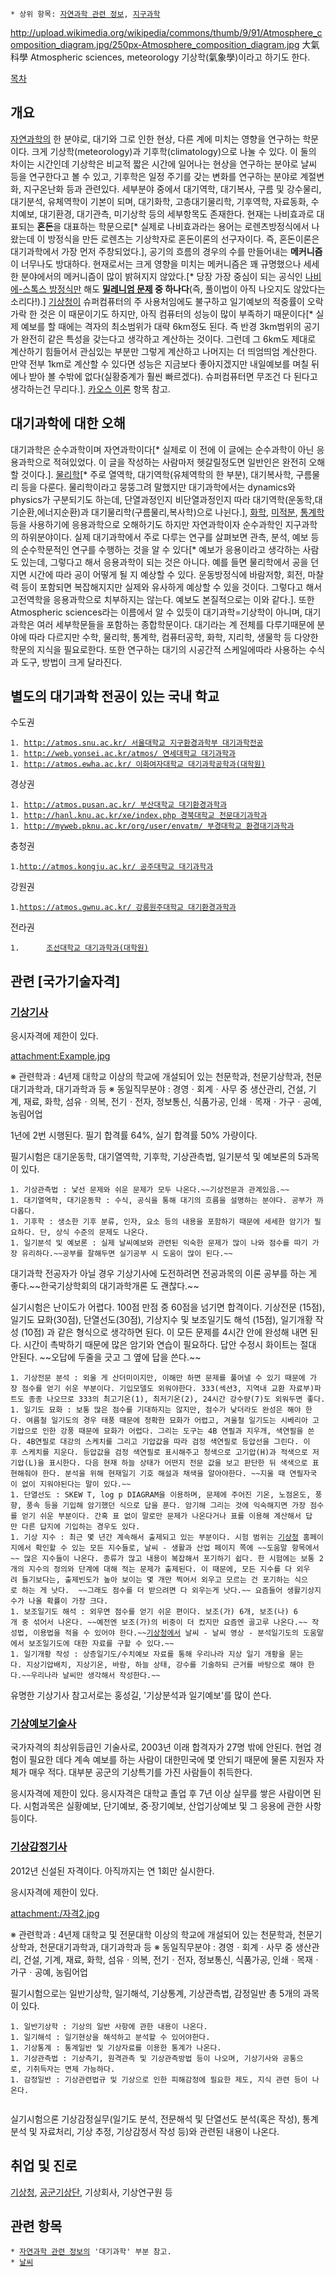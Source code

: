  * 상위 항목: [[자연과학 관련 정보]], [[지구과학]]

http://upload.wikimedia.org/wikipedia/commons/thumb/9/91/Atmosphere_composition_diagram.jpg/250px-Atmosphere_composition_diagram.jpg
大氣科學
Atmospheric sciences, meteorology
기상학(氣象學)이라고 하기도 한다.

[[목차]]
== 개요 ==
[[자연과학]]의 한 분야로, 대기와 그로 인한 현상, 다른 계에 미치는 영향을 연구하는 학문이다. 크게 기상학(meteorology)과 기후학(climatology)으로 나눌 수 있다. 이 둘의 차이는 시간인데 기상학은 비교적 짧은 시간에 일어나는 현상을 연구하는 분야로 날씨 등을 연구한다고 볼 수 있고, 기후학은 일정 주기를 갖는 변화를 연구하는 분야로 계절변화, 지구온난화 등과 관련있다. 세부분야 중에서 대기역학, 대기복사, 구름 및 강수물리, 대기분석, 유체역학이 기본이 되며, 대기화학, 고층대기물리학, 기후역학, 자료동화, 수치예보, 대기환경, 대기관측, 미기상학 등의 세부항목도 존재한다.
현재는 나비효과로 대표되는 '''혼돈'''을 대표하는 학문으로[* 실제로 나비효과라는 용어는 로렌츠방정식에서 나왔는데 이 방정식을 만든 로렌츠는 기상학자로 혼돈이론의 선구자이다. 즉, 혼돈이론은 대기과학에서 가장 먼저 주창되었다.], 공기의 흐름의 경우의 수를 만들어내는 '''메커니즘'''이 너무나도 방대하다. 현재로서는 크게 영향을 미치는 메커니즘은 꽤 규명했으나 세세한 분야에서의 메커니즘이 많이 밝혀지지 않았다.[* 당장 가장 중심이 되는 공식인 [[나비에-스톡스 방정식]]만 해도 '''[[밀레니엄 문제]] 중 하나다'''(즉, 풀이법이 아직 나오지도 않았다는 소리다!).] [[기상청]]이 슈퍼컴퓨터의 주 사용처임에도 불구하고 일기예보의 적중률이 오락가락 한 것은 이 때문이기도 하지만, 아직 컴퓨터의 성능이 많이 부족하기 때문이다[* 실제 예보를 할 때에는 격자의 최소범위가 대략 6km정도 된다. 즉 반경 3km범위의 공기가 완전히 같은 특성을 갖는다고 생각하고 계산하는 것이다. 그런데 그 6km도 제대로 계산하기 힘들어서 관심있는 부분만 그렇게 계산하고 나머지는 더 띄엄띄엄 계산한다. 만약 전부 1km로 계산할 수 있다면 성능은 지금보다 좋아지겠지만 내일예보를 며칠 뒤에나 받아 볼 수밖에 없다(실황중계가 훨씬 빠르겠다). 슈퍼컴퓨터면 무조건 다 된다고 생각하는건 무리다.]. [[카오스 이론]] 항목 참고.

== 대기과학에 대한 오해 ==
대기과학은 순수과학이며 자연과학이다[* 실제로 이 전에 이 글에는 순수과학이 아닌 응용과학으로 적혀있었다. 이 글을 작성하는 사람마저 헷갈릴정도면 일반인은 완전히 오해할 것이다.]. [[물리학]][* 주로 열역학, 대기역학(유체역학의 한 부분), 대기복사학, 구름물리 등을 다룬다. 물리학이라고 뭉뚱그려 말했지만 대기과학에서는 dynamics와 physics가 구분되기도 하는데, 단열과정인지 비단열과정인지 따라 대기역학(운동학,대기순환,에너지순환)과 대기물리학(구름물리,복사학)으로 나뉜다.], [[화학]], [[미적분]], [[통계학]] 등을 사용하기에 응용과학으로 오해하기도 하지만 자연과학이자 순수과학인 지구과학의 하위분야이다. 실제 대기과학에서 주로 다루는 연구를 살펴보면 관측, 분석, 예보 등의 순수학문적인 연구를 수행하는 것을 알 수 있다[* 예보가 응용이라고 생각하는 사람도 있는데, 그렇다고 해서 응용과학이 되는 것은 아니다. 예를 들면 물리학에서 공을 던지면 시간에 따라 공이 어떻게 될 지 예상할 수 있다. 운동방정식에 바람저항, 회전, 마찰력 등이 포함되면 복잡해지지만 실제와 유사하게 예상할 수 있을 것이다. 그렇다고 해서 고전역학을 응용과학으로 치부하지는 않는다. 예보도 본질적으로는 이와 같다.]. 또한 Atmospheric sciences라는 이름에서 알 수 있듯이 대기과학=기상학이 아니며, 대기과학은 여러 세부학문들을 포함하는 종합학문이다. 대기라는 계 전체를 다루기때문에 분야에 따라 다르지만 수학, 물리학, 통계학, 컴퓨터공학, 화학, 지리학, 생물학 등 다양한 학문의 지식을 필요로한다. 또한 연구하는 대기의 시공간적 스케일에따라 사용하는 수식과 도구, 방법이 크게 달라진다.

== 별도의 대기과학 전공이 있는 국내 학교 ==
수도권
 1. [[http://atmos.snu.ac.kr/ 서울대학교 지구환경과학부 대기과학전공]]
 1. [[http://web.yonsei.ac.kr/atmos/ 연세대학교 대기과학과]]
 1. [[http://atmos.ewha.ac.kr/ 이화여자대학교 대기과학공학과(대학원)]]
경상권
 1. [[http://atmos.pusan.ac.kr/ 부산대학교 대기환경과학과]]
 1. [[http://hanl.knu.ac.kr/xe/index.php 경북대학교 천문대기과학과]]
 1. [[http://myweb.pknu.ac.kr/org/user/envatm/ 부경대학교 환경대기과학과]]
충청권
 1.[[http://atmos.kongju.ac.kr/ 공주대학교 대기과학과]]
강원권
 1.[[https://atmos.gwnu.ac.kr/ 강릉원주대학교 대기환경과학과]]
전라권
 1.      [http://www.chosun.ac.kr/servlet/wizard.servlet.template.ServerIndexServlet?command=subPage&cody_menu_seq=157&client_id=~grad&menu_type=T&parm_value1=3&parm_value2=A&menu_frame=left&link_url=3_7_6.html&main_frame=right 조선대학교 대기과학과(대학원)]

== 관련 [국가기술자격] ==

=== [[기상기사]] ===
응시자격에 제한이 있다.

attachment:Example.jpg

※ 관련학과 : 4년제 대학교 이상의 학교에 개설되어 있는 천문학과, 천문기상학과, 천문대기과학과, 대기과학과 등
※ 동일직무분야 : 경영ㆍ회계ㆍ사무 중 생산관리, 건설, 기계, 재료, 화학, 섬유ㆍ의복, 전기ㆍ전자, 정보통신, 식품가공, 인쇄ㆍ목재ㆍ가구ㆍ공예, 농림어업


1년에 2번 시행된다. 필기 합격률 64%, 실기 합격률 50% 가량이다.

필기시험은 대기운동학, 대기열역학, 기후학, 기상관측법, 일기분석 및 예보론의 5과목이 있다.

 1. 기상관측법 : 낯선 문제와 쉬운 문제가 모두 나온다.~~기상전문과 관계있음.~~
 1. 대기열역학, 대기운동학 : 수식, 공식을 통해 대기의 흐름을 설명하는 분야다. 공부가 까다롭다.
 1. 기후학 : 생소한 기후 분류, 인자, 요소 등의 내용을 포함하기 때문에 세세한 암기가 필요하다. 단, 상식 수준의 문제도 나온다.
 1. 일기분석 및 예보론 : 실제 날씨예보와 관련된 익숙한 문제가 많이 나와 점수를 따기 가장 유리하다.~~공부를 잘해두면 실기공부 시 도움이 많이 된다.~~

대기과학 전공자가 아닐 경우 기상기사에 도전하려면 전공과목의 이론 공부를 하는 게 좋다.~~한국기상학회의 대기과학개론 도 괜찮다.~~
 
실기시험은 난이도가 어렵다. 100점 만점 중 60점을 넘기면 합격이다. 기상전문 (15점), 일기도 묘화(30점), 단열선도(30점), 기상지수 및 보조일기도 해석 (15점), 일기개황 작성 (10점) 과 같은 형식으로 생각하면 된다. 이 모든 문제를 4시간 안에 완성해 내면 된다. 시간이 촉박하기 때문에 많은 암기와 연습이 필요하다. 답안 수정시 화이트는 절대 안된다. ~~오답에 두줄을 긋고 그 옆에 답을 쓴다.~~

 1. 기상전문 분석 : 외울 게 산더미이지만, 이해만 하면 문제를 풀어낼 수 있기 때문에 가장 점수를 얻기 쉬운 부분이다. 기입모델도 외워야한다. 333(섹션3, 지역내 교환 자료부)파트도 종종 나오므로 333의 최고기온(1), 최저기온(2), 24시간 강수량(7)도 외워두면 좋다.
 1. 일기도 묘화 : 보통 많은 점수를 기대하지는 않지만, 점수가 낮더라도 완성은 해야 한다. 여름철 일기도의 경우 태풍 때문에 정확한 묘화가 어렵고, 겨울철 일기도는 시베리아 고기압으로 인한 강풍 때문에 묘화가 어렵다. 그리는 도구는 4B 연필과 지우개, 색연필을 쓴다. 4B연필로 대강의 스케치를 그리고 기압값을 따라 검정 색연필로 등압선을 그린다. 이후 스케치를 지운다. 등압값을 검정 색연필로 표시해주고 청색으로 고기압(H)과 적색으로 저기압(L)을 표시한다. 다음 현재 하늘 상태가 어떤지 전문 값을 보고 판단한 뒤 색색으로 표현해줘야 한다. 분석을 위해 현재일기 기호 해설과 채색을 알아야한다. ~~지울 때 연필자국이 없이 지워야된다는 말이 있다.~~
 1. 단열선도 : SKEW T, log p DIAGRAM을 이용하며, 문제에 주어진 기온, 노점온도, 풍향, 풍속 등을 기입해 암기했던 식으로 답을 푼다. 암기해 그리는 것에 익숙해지면 가장 점수를 얻기 쉬운 부분이다. 간혹 표 없이 말로만 문제가 나온다거나 표를 이용해 계산해서 답만 다른 답지에 기입하는 경우도 있다.
 1. 기상 지수 : 최근 몇 년간 계속해서 출제되고 있는 부분이다. 시험 범위는 [[기상청]] 홈페이지에서 확인할 수 있는 모든 지수들로, 날씨 - 생활과 산업 페이지 쪽에 ~~도움말 항목에서~~ 많은 지수들이 나온다. 종류가 많고 내용이 복잡해서 포기하기 쉽다. 한 시험에는 보통 2개의 지수의 정의와 단계에 대해 적는 문제가 출제된다. 이 때문에, 모든 지수를 다 외우려 들기보다는, 출제빈도가 높아 보이는 몇 개만 찍어서 외우고 모르는 건 포기하는 식으로 하는 게 낫다.  ~~그래도 점수를 더 받으려면 다 외우는게 낫다.~~ 요즘들어 생활기상지수가 나올 확률이 가장 크다.
 1. 보조일기도 해석 : 외우면 점수를 얻기 쉬운 편이다. 보조(가) 6개, 보조(나) 6개 중 섞어서 나온다. ~~예전엔 보조(가)의 비중이 더 컸지만 요즘엔 골고루 나온다.~~ 작성법, 이용법을 적을 수 있어야 한다.~~[[기상청]]에서 날씨 - 날씨 영상 - 분석일기도의 도움말에서 보조일기도에 대한 자료를 구할 수 있다.~~
 1. 일기개황 작성 : 상층일기도/수치예보 자료를 통해 우리나라 지상 일기 개황을 묻는다. 지상기압배치, 지상기온, 바람, 하늘 상태, 강수를 기술하되 근거를 바탕으로 해야 한다.~~우리나라 날씨만 생각해서 작성한다.~~

유명한 기상기사 참고서로는 홍성길, '기상분석과 일기예보'를 많이 쓴다.

=== [[기상예보기술사]] ===
국가자격의 최상위등급인 기술사로, 2003년 이래 합격자가 27명 밖에 안된다. 현업 경험이 필요한 데다 계속 예보를 하는 사람이 대한민국에 몇 안되기 때문에 물론 지원자 자체가 매우 적다. 대부분 공군의 기상특기를 가진 사람들이 취득한다.

응시자격에 제한이 있다.
응시자격은 대학교 졸업 후 7년 이상 실무를 쌓은 사람이면 된다. 시험과목은 실황예보, 단기예보, 중·장기예보, 산업기상예보 및 그 응용에 관한 사항 등이다. 

=== [[기상감정기사]] ===
2012년 신설된 자격이다. 아직까지는 연 1회만 실시한다.

응시자격에 제한이 있다.

attachment:/자격2.jpg

※ 관련학과 : 4년제 대학교 및 전문대학 이상의 학교에 개설되어 있는 천문학과, 천문기상학과, 천문대기과학과, 대기과학과 등
※ 동일직무분야 : 경영ㆍ회계ㆍ사무 중 생산관리, 건설, 기계, 재료, 화학, 섬유ㆍ의복, 전기ㆍ전자, 정보통신, 식품가공, 인쇄ㆍ목재ㆍ가구ㆍ공예, 농림어업



필기시험으로는 일반기상학, 일기해석, 기상통계, 기상관측법, 감정일반 총 5개의 과목이 있다.
 1. 일반기상학 : 기상의 일반 사항에 관한 내용이 나온다. 
 1. 일기해석 : 일기현상을 해석하고 분석할 수 있어야한다.
 1. 기상통계 : 통계일반 및 기상자료를 이용한 통계가 나온다.
 1. 기상관측법 : 기상측기, 원격관측 및 기상관측방법 등이 나오며, 기상기사와 공통으로, 기취득자는 면제 가능하다.
 1. 감정일반 : 기상관련법규 및 기상으로 인한 피해감정에 필요한 제도, 지식 관련 등이 나온다. 
         
실기시험으론 기상감정실무(일기도 분석, 전문해석 및 단열선도 분석(혹은 작성), 통계분석 및 자료처리, 기상 추정, 기상감정서 작성 등)와 관련된 내용이 나온다.

== 취업 및 진로 ==
[[기상청]], [[공군기상단]], 기상회사, 기상연구원 등

== 관련 항목 ==
 * [[자연과학 관련 정보]]의 '대기과학' 부분 참고.
 * [[날씨]]

